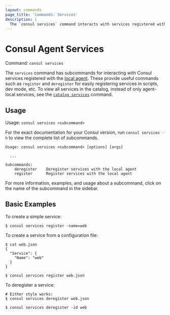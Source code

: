 ```yaml
---
layout: commands
page_title: 'Commands: Services'
description: |
  The `consul services` command interacts with services registered with the local agent. It exposes top-level commands for registering and deregistering services with the Consul catalog.
---
```


# Consul Agent Services

Command: `consul services`

The `services` command has subcommands for interacting with Consul services
registered with the [local agent](/docs/agent). These provide
useful commands such as `register` and `deregister` for easily registering
services in scripts, dev mode, etc.
To view all services in the catalog, instead of only agent-local services,
see the [`catalog services`](/commands/catalog/services) command.

## Usage

Usage: `consul services <subcommand>`

For the exact documentation for your Consul version, run `consul services -h` to
view the complete list of subcommands.

```text
Usage: consul services <subcommand> [options] [args]

  ...

Subcommands:
    deregister    Deregister services with the local agent
    register      Register services with the local agent
```

For more information, examples, and usage about a subcommand, click on the name
of the subcommand in the sidebar.

## Basic Examples

To create a simple service:

```shell-session
$ consul services register -name=web
```

To create a service from a configuration file:

```shell-session
$ cat web.json
{
  "Service": {
    "Name": "web"
  }
}

$ consul services register web.json
```

To deregister a service:

```
# Either style works:
$ consul services deregister web.json

$ consul services deregister -id web
```
